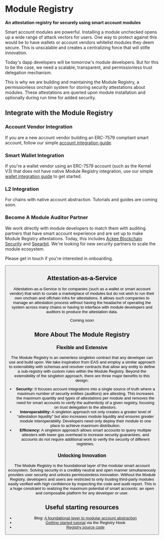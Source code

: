 
# Module Registry

**An attestation registry for securely using smart account modules**

Smart account modules are powerful. Installing a module unchecked opens up a wide range of attack vectors for users. One way to protect against this would be to have wallets or account vendors whitelist modules they deem secure. This is unscalable and creates a centralizing force that will stifle innovation.

Today's dapp developers will be tomorrow's module developers. But for this to be the case, we need a scalable, transparent, and permissionless trust delegation mechanism.

This is why we are building and maintaining the Module Registry, a permissionless onchain system for storing security attestations about modules. These attestations are queried upon module installation and optionally during run time for added security.

## Integrate with the Module Registry

### Account Vendor Integration

If you are a new account vendor building an ERC-7579 compliant smart account, follow our simple [account integration guide](/module-registry/integrations/account).

### Smart Wallet Integration

If you're a wallet vendor using an ERC-7579 account (such as the Kernel V3) that does not have native Module Registry integration, use our simple [wallet integration guide](/module-registry/integrations/wallet) to get started.

### L2 Integration

For chains with native account abstraction. Tutorials and guides are coming soon.

### Become A Module Auditor Partner

We work directly with module developers to match them with auditing partners that have smart account experience and are set up to make Module Registry attestations. Today, this includes [Ackee Blockchain Security](https://ackeeblockchain.com/) and [Spearbit](https://spearbit.com/). We're looking for new security partners to scale the module ecosystem.

Please get in touch if you're interested in onboarding.

<Button
  href="http://t.me/kurt_larsen"
  buttonComponent="Get in touch"
  isNewTab
/>

## Attestation-as-a-Service

Attestation-as-a-Service is for companies (such as a wallet or smart account vendor) that wish to curate a marketplace of modules but do not wish to run their own onchain and offchain infra for attestations. It allows such companies to manage an attestation process without having the headache of operating the system across many chains or having to interface with module developers and auditors to produce the attestation data.

Coming soon

## More About The Module Registry

### Flexible and Extensive

The Module Registry is an ownerless singleton contract that any developer can use and build upon. We take inspiration from EAS and employ a similar approach to extensibility with schemas and resolver contracts that allow any entity to define a sub-registry with custom rules within the Module Registry. Beyond the extensibility of the singleton approach, there are three major benefits to this design:

- **Security:** It focuses account integrations into a single source of truth where a maximum number of security entities (auditors) are attesting. This increases the maximum quantity and types of attestations per module and removes the need for smart accounts to verify the authenticity of a given registry, focusing on trust delegation to the attestors.
- **Interoperability:** A singleton approach not only creates a greater level of “attestation liquidity” but also increases module liquidity and ensures greater module interoperability. Developers need only deploy their module to one place to achieve maximum distribution.
- **Efficiency:** A singleton approach allows smart accounts to query multiple attesters with lower gas overhead to increase security guarantees, and accounts do not require additional work to verify the security of different registries.

### Unlocking Innovation

The Module Registry is the foundational layer of the modular smart account ecosystem. Solving security in a credibly neutral and open manner simultaneously provides user security and unlocks permissionless innovation. Without the Module Registry, developers and users are restricted to only trusting third-party modules easily verified with high confidence by inspecting the code and audit report. This is a huge constraint to realizing the maximum potential of smart accounts: an open and composable platform for any developer or user.

## Useful starting resources

- Blog: [A foundational layer to modular account abstraction](https://blog.rhinestone.wtf/a-foundational-layer-to-modular-account-abstraction-e7b21ae56034)
- [Getting started tutorial](/module-registry/tutorial-1) via the Registry Hook
- [Registry source code](https://github.com/rhinestonewtf/registry)
